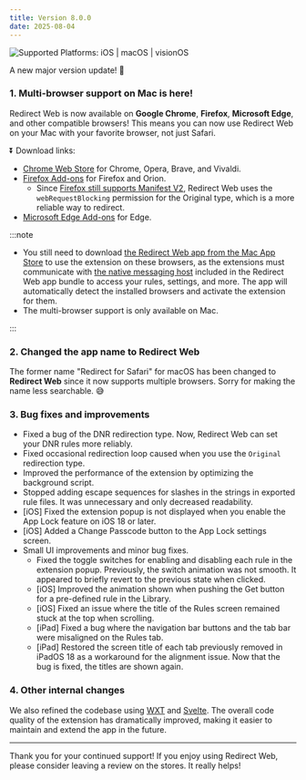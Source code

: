 ```yaml
---
title: Version 8.0.0
date: 2025-08-04
---
```


![Supported Platforms: iOS | macOS | visionOS](https://img.shields.io/badge/Platforms-iOS%20|%20macOS%20|%20visionOS-white)

A new major version update! 🚀

### 1. Multi-browser support on Mac is here!

Redirect Web is now available on **Google Chrome**, **Firefox**, **Microsoft Edge**, and other compatible browsers! This means you can now use Redirect Web on your Mac with your favorite browser, not just Safari.

⏬️ Download links:

- [Chrome Web Store](https://chromewebstore.google.com/detail/ffglckbhfbfmdkefdmjbhpnffkcmlhdh) for Chrome, Opera, Brave, and Vivaldi.
- [Firefox Add-ons](https://addons.mozilla.org/firefox/addon/redirect-web/) for Firefox and Orion.
    - Since [Firefox still supports Manifest V2](https://blog.mozilla.org/addons/2024/03/13/manifest-v3-manifest-v2-march-2024-update/), Redirect Web uses the `webRequestBlocking` permission for the Original type, which is a more reliable way to redirect.
- [Microsoft Edge Add-ons](https://microsoftedge.microsoft.com/addons/detail/hmfkakfdccgdpgemaicfgngnmflefpga) for Edge.

:::note

- You still need to download [the Redirect Web app from the Mac App Store](https://apps.apple.com/app/id1571283503) to use the extension on these browsers, as the extensions must communicate with [the native messaging host](https://developer.chrome.com/docs/extensions/develop/concepts/native-messaging#native-messaging-host) included in the Redirect Web app bundle to access your rules, settings, and more. The app will automatically detect the installed browsers and activate the extension for them.
- The multi-browser support is only available on Mac.

:::

### 2. Changed the app name to Redirect Web

The former name "Redirect for Safari" for macOS has been changed to **Redirect Web** since it now supports multiple browsers. Sorry for making the name less searchable. 😅

### 3. Bug fixes and improvements

- Fixed a bug of the DNR redirection type. Now, Redirect Web can set your DNR rules more reliably.
- Fixed occasional redirection loop caused when you use the `Original` redirection type.
- Improved the performance of the extension by optimizing the background script.
- Stopped adding escape sequences for slashes in the strings in exported rule files. It was unnecessary and only decreased readability.
- [iOS] Fixed the extension popup is not displayed when you enable the App Lock feature on iOS 18 or later.
- [iOS] Added a Change Passcode button to the App Lock settings screen.
- Small UI improvements and minor bug fixes.
    - Fixed the toggle switches for enabling and disabling each rule in the extension popup. Previously, the switch animation was not smooth. It appeared to briefly revert to the previous state when clicked.
    - [iOS] Improved the animation shown when pushing the Get button for a pre-defined rule in the Library.
    - [iOS] Fixed an issue where the title of the Rules screen remained stuck at the top when scrolling.
    - [iPad] Fixed a bug where the navigation bar buttons and the tab bar were misaligned on the Rules tab.
    - [iPad] Restored the screen title of each tab previously removed in iPadOS 18 as a workaround for the alignment issue. Now that the bug is fixed, the titles are shown again.

### 4. Other internal changes

We also refined the codebase using [WXT](https://wxt.dev) and [Svelte](https://svelte.dev). The overall code quality of the extension has dramatically improved, making it easier to maintain and extend the app in the future.

---

Thank you for your continued support! If you enjoy using Redirect Web, please consider leaving a review on the stores. It really helps!
